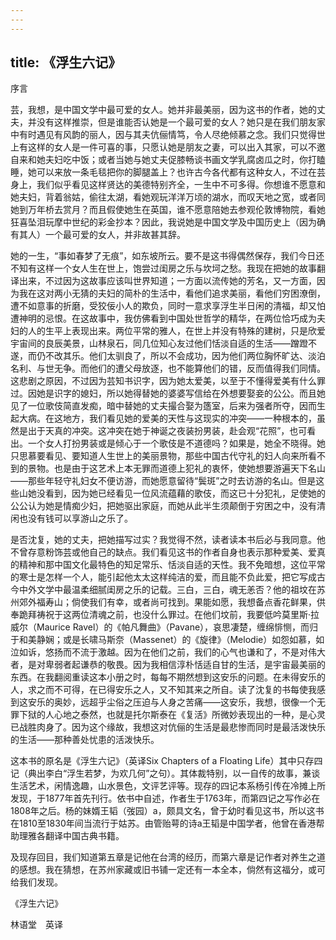 ```yaml
---
---
---
```

title: 《浮生六记》
---




序言


芸，我想，是中国文学中最可爱的女人。她并非最美丽，因为这书的作者，她的丈夫，并没有这样推崇，但是谁能否认她是一个最可爱的女人？她只是在我们朋友家中有时遇见有风韵的丽人，因与其夫伉俪情笃，令人尽绝倾慕之念。我们只觉得世上有这样的女人是一件可喜的事，只愿认她是朋友之妻，可以出入其家，可以不邀自来和她夫妇吃中饭；或者当她与她丈夫促膝畅谈书画文学乳腐卤瓜之时，你打瞌睡，她可以来放一条毛毯把你的脚腿盖上？也许古今各代都有这种女人，不过在芸身上，我们似乎看见这样贤达的美德特别齐全，一生中不可多得。你想谁不愿意和她夫妇，背着翁姑，偷往太湖，看她观玩洋洋万顷的湖水，而叹天地之宽，或者同她到万年桥去赏月？而且假使她生在英国，谁不愿意陪她去参观伦敦博物院，看她狂喜坠泪玩摩中世纪的彩金抄本？因此，我说她是中国文学及中国历史上（因为确有其人）一个最可爱的女人，并非故甚其辞。

她的一生，“事如春梦了无痕”，如东坡所云。要不是这书得偶然保存，我们今日还不知有这样一个女人生在世上，饱尝过闺房之乐与坎坷之愁。我现在把她的故事翻译出来，不过因为这故事应该叫世界知道；一方面以流传她的芳名，又一方面，因为我在这对两小无猜的夫妇的简朴的生活中，看他们追求美丽，看他们穷困潦倒，遭不如意事的折磨，受狡佞小人的欺负，同时一意求享浮生半日闲的清福，却又怕遭神明的忌恨。在这故事中，我仿佛看到中国处世哲学的精华，在两位恰巧成为夫妇的人的生平上表现出来。两位平常的雅人，在世上并没有特殊的建树，只是欣爱宇宙间的良辰美景，山林泉石，同几位知心友过他们恬淡自适的生活——蹭蹬不遂，而仍不改其乐。他们太驯良了，所以不会成功，因为他们两位胸怀旷达、淡泊名利、与世无争。而他们的遭父母放逐，也不能算他们的错，反而值得我们同情。这悲剧之原因，不过因为芸知书识字，因为她太爱美，以至于不懂得爱美有什么罪过。因她是识字的媳妇，所以她得替她的婆婆写信给在外想要娶妾的公公。而且她见了一位歌伎简直发痴，暗中替她的丈夫撮合娶为簉室，后来为强者所夺，因而生起大病。在这地方，我们看见她的爱美的天性与这现实的冲突——一种根本的，虽然是出于天真的冲突。这冲突在她于神诞之夜装扮男装，赴会观“花照”，也可看出。一个女人打扮男装或是倾心于一个歌伎是不道德吗？如果是，她全不晓得。她只思慕要看见、要知道人生世上的美丽景物，那些中国古代守礼的妇人向来所看不到的景物。也是由于这艺术上本无罪而道德上犯礼的衷怀，使她想要游遍天下名山——那些年轻守礼妇女不便访游，而她愿意留待“鬓斑”之时去访游的名山。但是这些山她没看到，因为她已经看见一位风流蕴藉的歌伎，而这已十分犯礼，足使她的公公认为她是情痴少妇，把她驱出家庭，而她从此半生须颠倒于穷困之中，没有清闲也没有钱可以享游山之乐了。

是否沈复，她的丈夫，把她描写过实？我觉得不然，读者读本书后必与我同意。他不曾存意粉饰芸或他自己的缺点。我们看见这书的作者自身也表示那种爱美、爱真的精神和那中国文化最特色的知足常乐、恬淡自适的天性。我不免暗想，这位平常的寒士是怎样一个人，能引起他太太这样纯洁的爱，而且能不负此爱，把它写成古今中外文学中最温柔细腻闺房之乐的记载。三白，三白，魂无恙否？他的祖坟在苏州郊外福寿山；倘使我们有幸，或者尚可找到。果能如愿，我想备点香花鲜果，供奉跪拜祷祝于这两位清魂之前，也没什么罪过。在他们坟前，我要低吟莫里斯·拉威尔（Maurice Ravel）的《帕凡舞曲》（Pavane），哀思凄楚，缠绵悱恻，而归于和美静娴；或是长啸马斯奈（Massenet）的《旋律》（Melodie）如怨如慕，如泣如诉，悠扬而不流于激越。因为在他们之前，我们的心气也谦和了，不是对伟大者，是对卑弱者起谦恭的敬畏。因为我相信淳朴恬适自甘的生活，是宇宙最美丽的东西。在我翻阅重读这本小册之时，每每不期然想到这安乐的问题。在未得安乐的人，求之而不可得，在已得安乐之人，又不知其来之所自。读了沈复的书每使我感到这安乐的奥妙，远超乎尘俗之压迫与人身之苦痛——这安乐，我想，很像一个无罪下狱的人心地之泰然，也就是托尔斯泰在《复活》所微妙表现出的一种，是心灵已战胜肉身了。因为这个缘故，我想这对伉俪的生活是最悲惨而同时是最活泼快乐的生活——那种善处忧患的活泼快乐。

这本书的原名是《浮生六记》（英译Six Chapters of a Floating Life）其中只存四记（典出李白“浮生若梦，为欢几何”之句）。其体裁特别，以一自传的故事，兼谈生活艺术，闲情逸趣，山水景色，文评艺评等。现存的四记本系杨引传在冷摊上所发现，于1877年首先刊行。依书中自述，作者生于1763年，而第四记之写作必在1808年之后。杨的妹婿王韬（弢园）a，颇具文名，曾于幼时看见这书，所以这书在1810至1830年间当流行于姑苏。由管贻萼的诗a王韬是中国学者，他曾在香港帮助理雅各翻译中国古典书籍。

及现存回目，我们知道第五章是记他在台湾的经历，而第六章是记作者对养生之道的感想。我在猜想，在苏州家藏或旧书铺一定还有一本全本，倘然有这福分，或可给我们发现。





《浮生六记》


林语堂　英译
